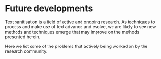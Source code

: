 # Future developments

Text sanitisation is a field of active and ongoing research. As techniques to process and make use of text advance and evolve, we are likely to see new methods and techniques emerge that may improve on the methods presented herein. 

Here we list some of the problems that actively being worked on by the research community.
